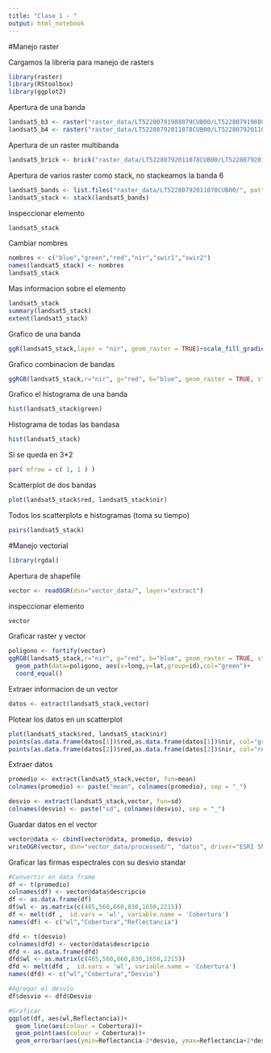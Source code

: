 ```yaml
---
title: "Clase 1 - "
output: html_notebook
---
```


#Manejo raster

Cargamos la libreria para manejo de rasters

```R
library(raster)
library(RStoolbox)
library(ggplot2)
```
Apertura de una banda
```R
landsat5_b3 <- raster("raster_data/LT52280791988079CUB00/LT52280791988079CUB00_B4.TIF")
landsat5_b4 <- raster("raster_data/LT52280792011078CUB00/LT52280792011078CUB00_B4.TIF")
```
Apertura de un raster multibanda
```R
landsat5_brick <- brick("raster_data/LT52280792011078CUB00/LT52280792011078CUB00.vrt")
```
Apertura de varios raster como stack, no stackeamos la banda 6
```R
landsat5_bands <- list.files("raster_data/LT52280792011078CUB00/", pattern = "*[^6].TIF$", full.names = TRUE)
landsat5_stack <- stack(landsat5_bands)
```
Inspeccionar elemento
```R
landsat5_stack
```
Cambiar nombres
```R
nombres <- c("blue","green","red","nir","swir1","swir2")
names(landsat5_stack) <- nombres
landsat5_stack
```
Mas informacion sobre el elemento
```R
landsat5_stack
summary(landsat5_stack)
extent(landsat5_stack)
```
Grafico de una banda
```R
ggR(landsat5_stack,layer = "nir", geom_raster = TRUE)+scale_fill_gradientn(colours=rainbow(100))
```
Grafico combinacion de bandas
```R
ggRGB(landsat5_stack,r="nir", g="red", b="blue", geom_raster = TRUE, stretch = "lin")
```
Grafico el histograma de una banda
```R
hist(landsat5_stack$green)
```
Histograma de todas las bandasa
```R
hist(landsat5_stack)
```
Si se queda en 3*2
```R
par( mfrow = c( 1, 1 ) )
```
Scatterplot de dos bandas
```R
plot(landsat5_stack$red, landsat5_stack$nir)
```

Todos los scatterplots e histogramas (toma su tiempo)
```R
pairs(landsat5_stack)
```
#Manejo vectorial
```R
library(rgdal)
```
Apertura de shapefile
```R
vector <- readOGR(dsn="vector_data/", layer="extract")
```
inspeccionar elemento
```R
vector
```
Graficar raster y vector
```R
poligono <- fortify(vector)
ggRGB(landsat5_stack,r="nir", g="red", b="blue", geom_raster = TRUE, stretch = "lin")+
  geom_path(data=poligono, aes(x=long,y=lat,group=id),col="green")+
  coord_equal()
```

Extraer informacion de un vector
```R
datos <- extract(landsat5_stack,vector)
```
Plotear los datos en un scatterplot
```R
plot(landsat5_stack$red, landsat5_stack$nir)
points(as.data.frame(datos[1])$red,as.data.frame(datos[1])$nir, col="green")
points(as.data.frame(datos[2])$red,as.data.frame(datos[2])$nir, col="red")
```
Extraer datos
```R
promedio <- extract(landsat5_stack,vector, fun=mean)
colnames(promedio) <- paste("mean", colnames(promedio), sep = "_")

desvio <- extract(landsat5_stack,vector, fun=sd)
colnames(desvio) <- paste("sd", colnames(desvio), sep = "_")
```
Guardar datos en el vector
```R
vector@data <- cbind(vector@data, promedio, desvio)
writeOGR(vector, dsn="vector_data/processed/", "datos", driver="ESRI Shapefile")
```
Graficar las firmas espectrales con su desvio standar
```R
#Convertir en data frame
df <- t(promedio)
colnames(df) <- vector@data$descripcio
df <- as.data.frame(df)
df$wl <- as.matrix(c(485,560,660,830,1650,2215))
df <- melt(df ,  id.vars = 'wl', variable.name = 'Cobertura')
names(df) <- c("wl","Cobertura","Reflectancia")

dfd <- t(desvio)
colnames(dfd) <- vector@data$descripcio
dfd <- as.data.frame(dfd)
dfd$wl <- as.matrix(c(485,560,660,830,1650,2215))
dfd <- melt(dfd ,  id.vars = 'wl', variable.name = 'Cobertura')
names(dfd) <- c("wl","Cobertura","Desvio")

#Agregar el desvio
df$desvio <- dfd$Desvio

#Graficar
ggplot(df, aes(wl,Reflectancia))+
  geom_line(aes(colour = Cobertura))+
  geom_point(aes(colour = Cobertura))+
  geom_errorbar(aes(ymin=Reflectancia-2*desvio, ymax=Reflectancia+2*desvio), width=.1)
```
